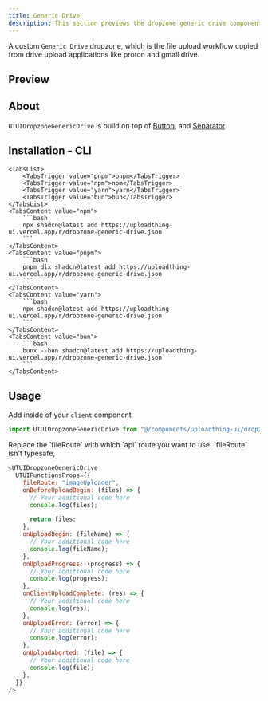 ```yaml
---
title: Generic Drive
description: This section previews the dropzone generic drive component.
---
```


A custom `Generic Drive` dropzone, which is the file upload workflow copied from drive upload applications like proton and gmail drive.

## Preview

<PreviewUTUIDropzoneGenericDrive />

## About

`UTUIDropzoneGenericDrive` is build on top of [Button](https://ui.shadcn.com/docs/components/button), and [Separator](https://ui.shadcn.com/docs/components/separator)

## Installation - CLI

<Tabs defaultValue="npm">

    <TabsList>
        <TabsTrigger value="pnpm">pnpm</TabsTrigger>
        <TabsTrigger value="npm">npm</TabsTrigger>
        <TabsTrigger value="yarn">yarn</TabsTrigger>
        <TabsTrigger value="bun">bun</TabsTrigger>
    </TabsList>
    <TabsContent value="npm">
        ```bash
        npx shadcn@latest add https://uploadthing-ui.vercel.app/r/dropzone-generic-drive.json
        ```
    </TabsContent>
    <TabsContent value="pnpm">
        ```bash
        pnpm dlx shadcn@latest add https://uploadthing-ui.vercel.app/r/dropzone-generic-drive.json
        ```
    </TabsContent>
    <TabsContent value="yarn">
        ```bash
        npx shadcn@latest add https://uploadthing-ui.vercel.app/r/dropzone-generic-drive.json
        ```
    </TabsContent>
    <TabsContent value="bun">
        ```bash
        bunx --bun shadcn@latest add https://uploadthing-ui.vercel.app/r/dropzone-generic-drive.json
        ```
    </TabsContent>

</Tabs>

## Usage

Add inside of your `client` component

```javascript
import UTUIDropzoneGenericDrive from "@/components/uploadthing-ui/dropzone-generic-drive";
```

<Note type="note" title="Note">
  Replace the `fileRoute` with which `api` route you want to use. `fileRoute`
  isn't typesafe,
</Note>

```javascript
<UTUIDropzoneGenericDrive
  UTUIFunctionsProps={{
    fileRoute: "imageUploader",
    onBeforeUploadBegin: (files) => {
      // Your additional code here
      console.log(files);

      return files;
    },
    onUploadBegin: (fileName) => {
      // Your additional code here
      console.log(fileName);
    },
    onUploadProgress: (progress) => {
      // Your additional code here
      console.log(progress);
    },
    onClientUploadComplete: (res) => {
      // Your additional code here
      console.log(res);
    },
    onUploadError: (error) => {
      // Your additional code here
      console.log(error);
    },
    onUploadAborted: (file) => {
      // Your additional code here
      console.log(file);
    },
  }}
/>
```
